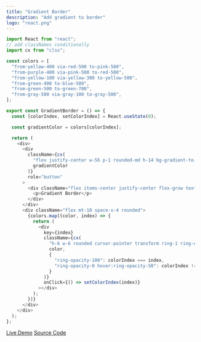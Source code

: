 ```yaml
---
title: "Gradient Border"
description: "Add gradient to border"
logo: "react.png"
---
```


```js
import React from "react";
// add classNames conditionally
import cx from "clsx";

const colors = [
  "from-yellow-400 via-red-500 to-pink-500",
  "from-purple-400 via-pink-500 to-red-500",
  "from-yellow-100 via-yellow-300 to-yellow-500",
  "from-green-400 to-blue-500",
  "from-green-500 to-green-700",
  "from-gray-500 via-gray-100 to-gray-500",
];

export const GradientBorder = () => {
  const [colorIndex, setColorIndex] = React.useState(0);

  const gradientColor = colors[colorIndex];

  return (
    <div>
      <div
        className={cx(
          "flex justify-center w-56 p-1 rounded-md h-14 bg-gradient-to-r ",
          gradientColor
        )}
        role="button"
      >
        <div className="flex items-center justify-center flex-grow text-white bg-black rounded">
          <p>Gradient Border</p>
        </div>
      </div>
      <div className="flex mt-10 space-x-4 rounded">
        {colors.map((color, index) => {
          return (
            <div
              key={index}
              className={cx(
                "h-6 w-6 rounded cursor-pointer transform ring-1 ring-offset-2 ring-white ring-offset-black bg-gradient-to-r ",
                color,
                {
                  "ring-opacity-100": colorIndex === index,
                  "ring-opacity-0 hover:ring-opacity-50": colorIndex !== index,
                }
              )}
              onClick={() => setColorIndex(index)}
            ></div>
          );
        })}
      </div>
    </div>
  );
};
```

[Live Demo](http://yaqoobhalepoto.engineer/demos/demo/borderGradient)
[Source Code](https://github.com/manuarora700/portfolio-website/tree/master/pages/demos/demo/borderGradient)
